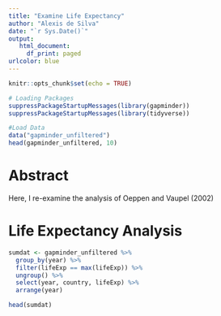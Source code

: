 ```yaml
---
title: "Examine Life Expectancy"
author: "Alexis de Silva"
date: "`r Sys.Date()`"
output: 
   html_document:
     df_print: paged
urlcolor: blue
---
```


```r
knitr::opts_chunk$set(echo = TRUE)

# Loading Packages
suppressPackageStartupMessages(library(gapminder))
suppressPackageStartupMessages(library(tidyverse))

#Load Data
data("gapminder_unfiltered")
head(gapminder_unfiltered, 10)
```

# Abstract
Here, I re-examine the analysis of Oeppen and Vaupel (2002)

# Life Expectancy Analysis
```r
sumdat <- gapminder_unfiltered %>%
  group_by(year) %>%
  filter(lifeExp == max(lifeExp)) %>%
  ungroup() %>%
  select(year, country, lifeExp) %>%
  arrange(year)

head(sumdat)
```














